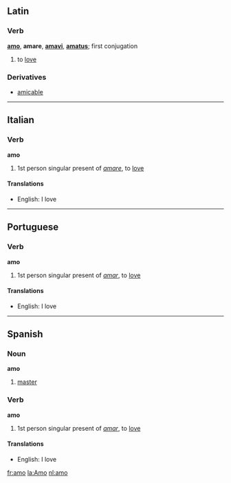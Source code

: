 ==Latin==
===Verb===
'''[[amo]]''', '''amare''', '''[[amavi]]''', '''[[amatus]]'''; first conjugation

# to [[love]]

===Derivatives===
*[[amicable]]

----

==Italian==
===Verb===
'''amo'''

# 1st person singular present of ''[[amare]]'', to [[love]]

====Translations====
*English: I love

----

==Portuguese==
===Verb===
'''amo'''

# 1st person singular present of ''[[amar]]'', to [[love]]

====Translations====
*English: I love

----

==Spanish==
===Noun===
'''amo'''

# [[master]]

===Verb===
'''amo'''

# 1st person singular present of ''[[amar]]'', to [[love]]

====Translations====
*English: I love

[[fr:amo]]
[[la:Amo]]
[[nl:amo]]